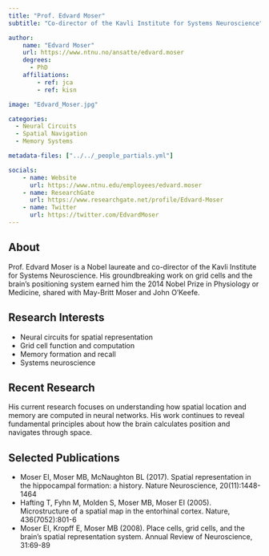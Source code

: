 ```yaml
---
title: "Prof. Edvard Moser"
subtitle: "Co-director of the Kavli Institute for Systems Neuroscience"

author:
    name: "Edvard Moser"
    url: https://www.ntnu.no/ansatte/edvard.moser
    degrees:
      - PhD
    affiliations:
        - ref: jca
        - ref: kisn

image: "Edvard_Moser.jpg"

categories:
  - Neural Circuits
  - Spatial Navigation
  - Memory Systems

metadata-files: ["../../_people_partials.yml"]

socials:
    - name: Website
      url: https://www.ntnu.edu/employees/edvard.moser
    - name: ResearchGate
      url: https://www.researchgate.net/profile/Edvard-Moser
    - name: Twitter
      url: https://twitter.com/EdvardMoser
---
```


## About

Prof. Edvard Moser is a Nobel laureate and co-director of the Kavli Institute for Systems Neuroscience. His groundbreaking work on grid cells and the brain's positioning system earned him the 2014 Nobel Prize in Physiology or Medicine, shared with May-Britt Moser and John O'Keefe.

## Research Interests

- Neural circuits for spatial representation
- Grid cell function and computation
- Memory formation and recall
- Systems neuroscience

## Recent Research

His current research focuses on understanding how spatial location and memory are computed in neural networks. His work continues to reveal fundamental principles about how the brain calculates position and navigates through space.

## Selected Publications

- Moser EI, Moser MB, McNaughton BL (2017). Spatial representation in the hippocampal formation: a history. Nature Neuroscience, 20(11):1448-1464
- Hafting T, Fyhn M, Molden S, Moser MB, Moser EI (2005). Microstructure of a spatial map in the entorhinal cortex. Nature, 436(7052):801-6
- Moser EI, Kropff E, Moser MB (2008). Place cells, grid cells, and the brain's spatial representation system. Annual Review of Neuroscience, 31:69-89 